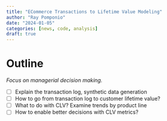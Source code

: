 ```yaml
---
title: "ECommerce Transactions to Lifetime Value Modeling"
author: "Ray Pomponio"
date: "2024-01-05"
categories: [news, code, analysis]
draft: true
---
```


# Outline

*Focus on managerial decision making.*

* [ ] Explain the transaction log, synthetic data generation
* [ ] How to go from transaction log to customer lifetime value?
* [ ] What to do with CLV? Examine trends by product line
* [ ] How to enable better decisions with CLV metrics?
